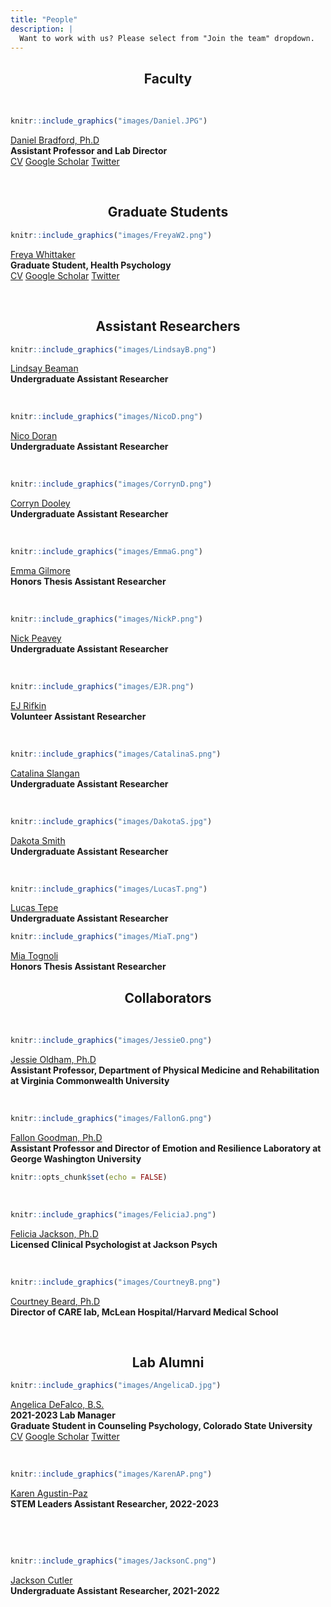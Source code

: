 ```yaml
---
title: "People"
description: |
  Want to work with us? Please select from "Join the team" dropdown.
---
```


<center>
## Faculty
</center>

<br/>

:::float-image

```r
knitr::include_graphics("images/Daniel.JPG")
```

[Daniel Bradford, Ph.D](DanielB.html) 
<br/>
**Assistant Professor and Lab Director**
<br/>
[CV](files/CVs/Bradford_CV.pdf) [Google Scholar](https://scholar.google.com/citations?user=mFzYd1sAAAAJ&hl=en) [Twitter](https://twitter.com/drdanbradford)
:::


<br/>

<center> 
## Graduate Students
</center>
:::float-image

```r
knitr::include_graphics("images/FreyaW2.png")
```

[Freya Whittaker](FreyaW.html) 
<br/>
**Graduate Student, Health Psychology**
<br/>
[CV](files/CVs/Whittaker_CV.pdf) [Google Scholar](https://scholar.google.com/citations?hl=en&user=6EXE-RUAAAAJ) [Twitter](https://twitter.com/fmwhittaker)
:::
<br/>

<center> 
## Assistant Researchers
</center>


:::float-image

```r
knitr::include_graphics("images/LindsayB.png")
```
[Lindsay Beaman](LindsayB.html)
<br/>
**Undergraduate Assistant Researcher**
:::


<br/>

:::float-image

```r
knitr::include_graphics("images/NicoD.png")
```

[Nico Doran](NicoD.html)
<br/>
**Undergraduate Assistant Researcher**
:::

<br/>

:::float-image

```r
knitr::include_graphics("images/CorrynD.png")
```

[Corryn Dooley](CorrynD.html)
<br/>
**Undergraduate Assistant Researcher**
:::

<br/>

:::float-image

```r
knitr::include_graphics("images/EmmaG.png")
```

[Emma Gilmore](EmmaG.html)
<br/>
**Honors Thesis Assistant Researcher**
:::

<br/>

:::float-image

```r
knitr::include_graphics("images/NickP.png")
```
[Nick Peavey](NickP.html)
<br/>
**Undergraduate Assistant Researcher**
:::

<br/>

:::float-image

```r
knitr::include_graphics("images/EJR.png")
```
[EJ Rifkin](EJR.html)
<br/>
**Volunteer Assistant Researcher**
:::

<br/>

:::float-image

```r
knitr::include_graphics("images/CatalinaS.png")
```

[Catalina Slangan](CatalinaS.html)
<br/>
**Undergraduate Assistant Researcher**
:::

<br/>

:::float-image

```r
knitr::include_graphics("images/DakotaS.jpg")
```

[Dakota Smith](DakotaS.html)
<br/>
**Undergraduate Assistant Researcher**
:::

<br/>

:::float-image

```r
knitr::include_graphics("images/LucasT.png")
```

[Lucas Tepe](LucasT.html)
<br/>
**Undergraduate Assistant Researcher**
:::

:::float-image

```r
knitr::include_graphics("images/MiaT.png")
```
[Mia Tognoli](MiaT.html)
<br/>
**Honors Thesis Assistant Researcher**
:::

<center> 
## Collaborators
</center>

<br/>

:::float-image

```r
knitr::include_graphics("images/JessieO.png")
```

[Jessie Oldham, Ph.D](JessieO.html) 
<br/>
**Assistant Professor, Department of Physical Medicine and Rehabilitation at Virginia Commonwealth University**
:::

<br/>

:::float-image

```r
knitr::include_graphics("images/FallonG.png")
```

[Fallon Goodman, Ph.D](FallonG.html) 
<br/>
**Assistant Professor and Director of Emotion and Resilience Laboratory at George Washington University**
:::
```r
knitr::opts_chunk$set(echo = FALSE)
```

<br/>

:::float-image

```r
knitr::include_graphics("images/FeliciaJ.png")
```

[Felicia Jackson, Ph.D](FeliciaJ.html) 
<br/>
**Licensed Clinical Psychologist at Jackson Psych**
:::

<br/>

:::float-image

```r
knitr::include_graphics("images/CourtneyB.png")
```

[Courtney Beard, Ph.D](CourtneyB.html) 
<br/>
**Director of CARE lab, McLean Hospital/Harvard Medical School**

:::

<br/>

<center> 
## Lab Alumni
</center>
:::float-image

```r
knitr::include_graphics("images/AngelicaD.jpg")
```

[Angelica DeFalco, B.S.](AngelicaD.html) 
<br/>
**2021-2023 Lab Manager** <br/>
**Graduate Student in Counseling Psychology, Colorado State University**
<br/>
[CV](files/CVs/DeFalco_CV.pdf) [Google Scholar](https://scholar.google.com/citations?user=lXu-bq4AAAAJ&hl=en&oi=ao) [Twitter](https://twitter.com/A_DeFalco11)


<br/>

:::float-image

```r
knitr::include_graphics("images/KarenAP.png")
```
[Karen Agustin-Paz](KarenAP.html)
<br/>
**STEM Leaders Assistant Researcher, 2022-2023**
:::

<br/>

:::

<br/>

:::float-image

```r
knitr::include_graphics("images/JacksonC.png")
```

[Jackson Cutler](JacksonC.html)
<br/>
**Undergraduate Assistant Researcher, 2021-2022**
:::
